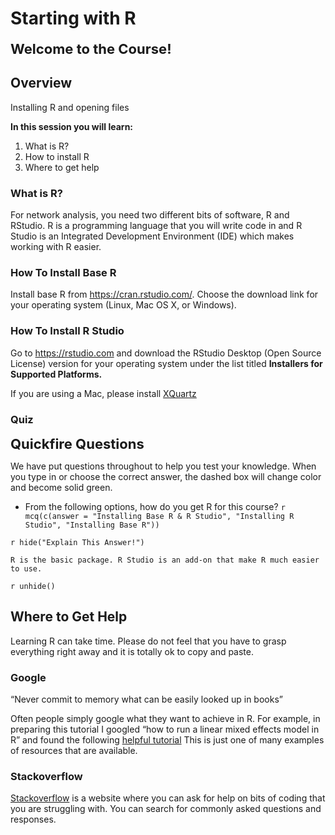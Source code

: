# Starting with R

<span style="font-size: 22px; font-weight: bold; color: var(--purple);">Welcome to the Course!</span>

## Overview

Installing R and opening files

**In this session you will learn\:**

1. What is R?
2. How to install R
3. Where to get help


### What is R?

For network analysis, you need two different bits of software, R and RStudio. R is a programming language that you will write code in and R Studio is an Integrated Development Environment (IDE) which makes working with R easier.

### How To Install Base R

Install base R from [https://cran.rstudio.com/](https://cran.rstudio.com/){target="_blank"}. Choose the download link for your operating system (Linux, Mac OS X, or Windows).

### How To Install R Studio

Go to [https://rstudio.com](https://rstudio.com){target="_blank"} and download the RStudio Desktop (Open Source License) version for your operating system under the list titled **Installers for Supported Platforms.**

If you are using a Mac, please install [XQuartz](https://www.xquartz.org/){target="_blank"}



### Quiz

<span style="font-size: 22px; font-weight: bold; color: var(--blue);">Quickfire Questions</span>

We have put questions throughout to help you test your knowledge. When you type in or choose the correct answer, the dashed box will change color and become solid green.

- From the following options, how do you get R for this course? `r mcq(c(answer = "Installing Base R & R Studio", "Installing R Studio", "Installing Base R"))`  

`r hide("Explain This Answer!")`
```block
R is the basic package. R Studio is an add-on that make R much easier to use.
```
`r unhide()`  

## Where to Get Help

Learning R can take time. Please do not feel that you have to grasp everything right away and it is totally ok to copy and paste.

### Google

"Never commit to memory what can be easily looked up in books" 

Often people simply google what they want to achieve in R. For example, in preparing this tutorial I googled "how to run a linear mixed effects model in R" and found the following [helpful tutorial](https://ourcodingclub.github.io/2017/03/15/mixed-models.html){target="_blank"} This is just one of many examples of resources that are available.

### Stackoverflow

[Stackoverflow](https://stackoverflow.com) is a website where you can ask for help on bits of coding that you are struggling with. You can search for commonly asked questions and responses.
